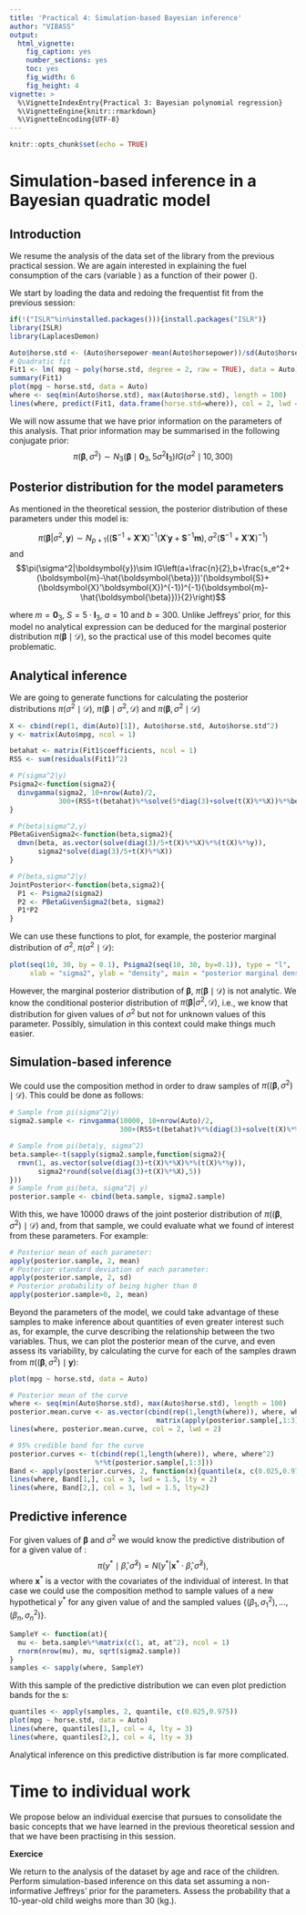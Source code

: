 ```yaml
---
title: 'Practical 4: Simulation-based Bayesian inference'
author: "VIBASS"
output:
  html_vignette:
    fig_caption: yes
    number_sections: yes
    toc: yes
    fig_width: 6
    fig_height: 4
vignette: >
  %\VignetteIndexEntry{Practical 3: Bayesian polynomial regression}
  %\VignetteEngine{knitr::rmarkdown}
  %\VignetteEncoding{UTF-8}
---
```


```r
knitr::opts_chunk$set(echo = TRUE)
```

# Simulation-based inference in a Bayesian quadratic model

## Introduction 

We resume the analysis of the \texttt{Auto} data set of the \texttt{ISLR} library from the previous practical session. We are again interested in explaining the fuel consumption of the cars  (variable \texttt{mpg}) as a function of their power (\texttt{horsepower}).

We start by loading the data and redoing the frequentist fit from the previous session:

```r
if(!("ISLR"%in%installed.packages())){install.packages("ISLR")}
library(ISLR)
library(LaplacesDemon)

Auto$horse.std <- (Auto$horsepower-mean(Auto$horsepower))/sd(Auto$horsepower)
# Quadratic fit
Fit1 <- lm( mpg ~ poly(horse.std, degree = 2, raw = TRUE), data = Auto)
summary(Fit1)
plot(mpg ~ horse.std, data = Auto)
where <- seq(min(Auto$horse.std), max(Auto$horse.std), length = 100)
lines(where, predict(Fit1, data.frame(horse.std=where)), col = 2, lwd = 2)
```

We will now assume that we have prior information on the parameters of this analysis. That prior information may be summarised in the following conjugate prior:
$$\pi(\boldsymbol{\beta},\sigma^2)\sim N_3(\boldsymbol{\beta}\mid\mathbf{0}_3,5\sigma^2\mathbf{I}_3)IG(\sigma^2\mid 10,300)$$

## Posterior distribution for the model parameters

As mentioned in the theoretical session, the posterior distribution of these parameters under this model is:

$$\pi(\boldsymbol{\beta}|\sigma^2,\boldsymbol{y})\sim N_{p+1}\left((\boldsymbol{S}^{-1}+\boldsymbol{X}'\boldsymbol{X})^{-1}(\boldsymbol{X}'\boldsymbol{y}+\boldsymbol{S}^{-1}\boldsymbol{m}),\sigma^2(\boldsymbol{S}^{-1}+\boldsymbol{X}'\boldsymbol{X})^{-1}\right)$$
and
$$\pi(\sigma^2|\boldsymbol{y})\sim IG\left(a+\frac{n}{2},b+\frac{s_e^2+(\boldsymbol{m}-\hat{\boldsymbol{\beta}})'(\boldsymbol{S}+(\boldsymbol{X}'\boldsymbol{X})^{-1})^{-1}(\boldsymbol{m}-\hat{\boldsymbol{\beta}})}{2}\right)$$

where $m=\textbf{0}_3$, $S=5\cdot\textbf{I}_3$, $a=10$ and $b=300$. Unlike Jeffreys' prior, for this model no analytical expression can be deduced for the marginal posterior distribution $\pi(\boldsymbol{\beta}\mid\mathcal{D})$, so the practical use of this model becomes quite problematic.

## Analytical inference 

We are going to generate functions for calculating the posterior distributions $\pi(\sigma^2\mid \mathcal{D})$, $\pi(\boldsymbol{\beta}\mid \sigma^2, \mathcal{D})$ and $\pi(\boldsymbol{\beta}, \sigma^2 \mid \mathcal{D})$
```r
X <- cbind(rep(1, dim(Auto)[1]), Auto$horse.std, Auto$horse.std^2)
y <- matrix(Auto$mpg, ncol = 1)

betahat <- matrix(Fit1$coefficients, ncol = 1)
RSS <- sum(residuals(Fit1)^2)

# P(sigma^2|y)
Psigma2<-function(sigma2){
  dinvgamma(sigma2, 10+nrow(Auto)/2, 
            300+(RSS+t(betahat)%*%solve(5*diag(3)+solve(t(X)%*%X))%*%betahat)/2)
}

# P(beta|sigma^2,y)
PBetaGivenSigma2<-function(beta,sigma2){
  dmvn(beta, as.vector(solve(diag(3)/5+t(X)%*%X)%*%(t(X)%*%y)),
       sigma2*solve(diag(3)/5+t(X)%*%X))
}

# P(beta,sigma^2|y)  
JointPosterior<-function(beta,sigma2){
  P1 <- Psigma2(sigma2)
  P2 <- PBetaGivenSigma2(beta, sigma2)
  P1*P2
}
```

We can use these functions to plot, for example, the posterior marginal distribution of $\sigma^2$, $\pi(\sigma^2\mid\mathcal{D})$:

```r
plot(seq(10, 30, by = 0.1), Psigma2(seq(10, 30, by=0.1)), type = "l", 
     xlab = "sigma2", ylab = "density", main = "posterior marginal density of sigma2")
```

However, the marginal posterior distribution of $\boldsymbol{\beta}$, $\pi(\boldsymbol{\beta}\mid \mathcal{D})$ is not analytic. We know the conditional posterior distribution of $\pi(\boldsymbol{\beta}|\sigma^2, \mathcal{D})$, i.e., we know that distribution for given values of $\sigma^2$ but not for unknown values of this parameter. Possibly, simulation in this context could make things much easier.

## Simulation-based inference 

We could use the composition method in order to draw samples of $\pi((\boldsymbol{\beta},\sigma^2)\mid \mathcal{D})$. This could be done as follows:

```r
# Sample from pi(sigma^2|y)
sigma2.sample <- rinvgamma(10000, 10+nrow(Auto)/2, 
                           300+(RSS+t(betahat)%*%(diag(3)+solve(t(X)%*%X))%*%betahat)/2)

# Sample from pi(beta|y, sigma^2)
beta.sample<-t(sapply(sigma2.sample,function(sigma2){
  rmvn(1, as.vector(solve(diag(3)+t(X)%*%X)%*%(t(X)%*%y)),
       sigma2*round(solve(diag(3)+t(X)%*%X),5))
}))
# Sample from pi(beta, sigma^2| y)
posterior.sample <- cbind(beta.sample, sigma2.sample)
```
With this, we have 10000 draws of the joint posterior distribution of $\pi((\boldsymbol{\beta},\sigma^2)\mid \mathcal{D})$ and, from that sample, we could evaluate what we found of interest from these parameters. For example:

```r
# Posterior mean of each parameter:
apply(posterior.sample, 2, mean)
# Posterior standard deviation of each parameter:
apply(posterior.sample, 2, sd)
# Posterior probability of being higher than 0
apply(posterior.sample>0, 2, mean)
```

Beyond the parameters of the model, we could take advantage of these samples to make inference about quantities of even greater interest such as, for example, the curve describing the relationship between the two variables. Thus, we can plot the posterior mean of the curve, and even assess its variability, by calculating the curve for each of the samples drawn from $\pi((\boldsymbol{\beta},\sigma^2)\mid \textbf{y})$:

```r
plot(mpg ~ horse.std, data = Auto)

# Posterior mean of the curve
where <- seq(min(Auto$horse.std), max(Auto$horse.std), length = 100)
posterior.mean.curve <- as.vector(cbind(rep(1,length(where)), where, where^2)%*%
                                    matrix(apply(posterior.sample[,1:3], 2, mean),ncol=1))
lines(where, posterior.mean.curve, col = 2, lwd = 2)

# 95% credible band for the curve
posterior.curves <- t(cbind(rep(1,length(where)), where, where^2) 
                     %*%t(posterior.sample[,1:3]))
Band <- apply(posterior.curves, 2, function(x){quantile(x, c(0.025,0.975))})
lines(where, Band[1,], col = 3, lwd = 1.5, lty = 2)
lines(where, Band[2,], col = 3, lwd = 1.5, lty=2)
```

## Predictive inference
For given values of $\boldsymbol{\beta}$ and $\sigma^2$ we would know the predictive distribution of \texttt{y} for a given value of \texttt{horsepower}: 
$$\pi(y^*\mid \hat{\beta},\hat{\sigma}^2)=N(y^*|\textbf{x}^*\cdot\hat{\beta},\hat{\sigma}^2),$$ 
where $\mathbf{x}^*$ is a vector with the covariates of the individual of interest. In that case we could use the composition method to sample values of a new hypothetical $y^*$ for any given value of \texttt{horse.std} and the sampled values $\{(\beta_1,\sigma_1^2),\ldots,(\beta_n,\sigma_n^2)\}$.

```r
SampleY <- function(at){
  mu <- beta.sample%*%matrix(c(1, at, at^2), ncol = 1)
  rnorm(nrow(mu), mu, sqrt(sigma2.sample))
}
samples <- sapply(where, SampleY)
```

With this sample of the predictive distribution we can even plot prediction bands for the \texttt{mpg}s:
```r
quantiles <- apply(samples, 2, quantile, c(0.025,0.975))
plot(mpg ~ horse.std, data = Auto)
lines(where, quantiles[1,], col = 4, lty = 3)
lines(where, quantiles[2,], col = 4, lty = 3)
```

Analytical inference on this predictive distribution is far more complicated.

# Time to individual work

We propose below an individual exercise that pursues to consolidate the basic concepts that we have learned in the previous theoretical session and that we have been practising in this session. 

**Exercice** 

We return to the analysis of the dataset \texttt{Weights} by age and race of the children. Perform simulation-based inference on this data set assuming a non-informative Jeffreys' prior for the parameters. Assess the probability that a 10-year-old child weighs more than 30 (kg.).
